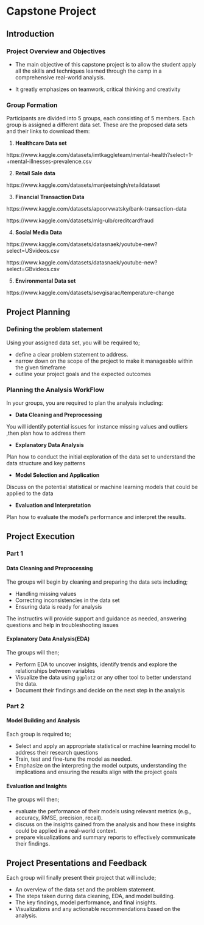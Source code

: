 # Capstone Project
## Introduction
### Project Overview and Objectives 
- The main objective of this capstone project is to allow the student apply all the skills and techniques learned through the camp in a comprehensive real-world analysis.

- It greatly emphasizes on teamwork, critical thinking and creativity

### Group Formation
Participants are divided into 5 groups, each consisting of 5 members.
Each group is assigned a different data set. These are the  proposed data sets and their links to download them:


1. **Healthcare Data set**

https://www.kaggle.com/datasets/imtkaggleteam/mental-health?select=1-+mental-illnesses-prevalence.csv

2. **Retail Sale data**

https://www.kaggle.com/datasets/manjeetsingh/retaildataset

3. **Financial Transaction Data**

https://www.kaggle.com/datasets/apoorvwatsky/bank-transaction-data

https://www.kaggle.com/datasets/mlg-ulb/creditcardfraud

4. **Social Media Data**

https://www.kaggle.com/datasets/datasnaek/youtube-new?select=USvideos.csv

https://www.kaggle.com/datasets/datasnaek/youtube-new?select=GBvideos.csv

5. **Environmental Data set**

https://www.kaggle.com/datasets/sevgisarac/temperature-change

## Project Planning
### Defining the problem statement
Using your assigned data set, you will be required to;

- define a clear problem statement to address. 
- narrow down on the scope of the project to make it manageable within the given timeframe
- outline your project goals and the expected outcomes 


### Planning the Analysis WorkFlow 
In your groups, you are required to plan the analysis including:

* **Data Cleaning and Preprocessing**

You will identify potential issues for instance missing values and outliers ,then plan how to address them 

* **Explanatory Data Analysis**

Plan how to conduct the initial exploration of the data set to understand the data structure and key patterns

* **Model Selection and Application**

Discuss on the potential statistical or machine learning models that could be applied to the data 

* **Evaluation and Interpretation**

Plan how to evaluate the model’s performance and interpret the results.


## Project Execution
### Part 1
#### Data Cleaning and Preprocessing 
The groups will begin by cleaning and preparing the data sets including;

- Handling missing values
- Correcting inconsistencies in the data set
- Ensuring data is ready for analysis 

The instructirs will provide support and guidance as needed, answering questions and help in troubleshooting issues

#### Explanatory Data Analysis(EDA)

The groups will then;

- Perform EDA to uncover insights, identify trends and explore the relationships between variables 
- Visualize the data using `ggplot2` or any other tool to better understand the data.
- Document their findings and decide on the next step in the analysis 

### Part 2
#### Model Building and Analysis 
Each group is required to; 

- Select and apply an appropriate statistical or machine learning model to address their research questions 
- Train, test and fine-tune the model as needed. 
- Emphasize on the interpreting the model outputs, understanding the implications and ensuring the results align with the project goals 

#### Evaluation and Insights
The groups will then; 

- evaluate the performance of their models using relevant metrics (e.g., accuracy, RMSE, precision, recall).
- discuss on the insights gained from the analysis and how these insights could be applied in a real-world context.
- prepare visualizations and summary reports to effectively communicate their findings.

## Project Presentations and Feedback
Each group will finally present their project that will include; 

- An overview of the data set and the problem statement.
- The steps taken during data cleaning, EDA, and model building.
- The key findings, model performance, and final insights.
- Visualizations and any actionable recommendations based on the analysis.

